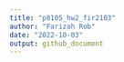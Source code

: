 ```yaml
---
title: "p8105_hw2_fir2103"
author: "Farizah Rob"
date: "2022-10-03"
output: github_document
---
```





